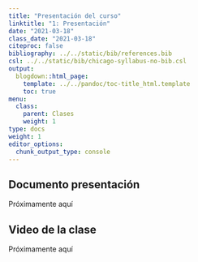 ```yaml
---
title: "Presentación del curso"
linktitle: "1: Presentación"
date: "2021-03-18"
class_date: "2021-03-18"
citeproc: false
bibliography: ../../static/bib/references.bib
csl: ../../static/bib/chicago-syllabus-no-bib.csl
output:
  blogdown::html_page:
    template: ../../pandoc/toc-title_html.template
    toc: true
menu:
  class:
    parent: Clases
    weight: 1
type: docs
weight: 1
editor_options:
  chunk_output_type: console
---
```


## Documento presentación

Próximamente aquí
<!---
<iframe src=/slides/01-intro/01_multiva_intro.html height="550" width=100% allowfullscreen="true">
</iframe>
--->

## Video de la clase
Próximamente aquí 

<!---
<span class="sidenote">  </span>

<div style="width: 100%; height: 600px; overflow: hidden;">
<video  style="width: 100%;" controls>
<source src="https://www.dropbox.com/s/2fm63cyfhsrbmjb/01-intro.webm?raw=1" type="video/mp4">
</video>
</div>
--->
